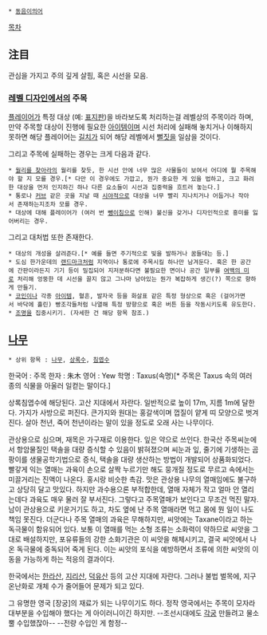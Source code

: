  * [[동음이의어]]

[[목차]]

== 注目 ==
관심을 가지고 주의 깊게 살핌, 혹은 시선을 모음.

=== [[레벨 디자인]]에서의 주목 ===
[[플레이어]]가 특정 대상 (예: [[표지판]])을 바라보도록 처리하는걸 레벨상의 주목이라 하며, 만약 주목할 대상이 진행에 필요한 [[아이템]]이며 시선 처리에 실패해 놓치거나 이해하지 못하면 해당 플레이어는 [[길치]]가 되어 해당 레벨에서 [[뻘짓]]을 일삼을 것이다.

그리고 주목에 실패하는 경우는 크게 다음과 같다.

 * [[월리를 찾아라]]의 월리를 찾듯, 한 시선 안에 너무 많은 사물들이 보여서 어디에 뭘 주목해야 할 지 모를 경우.[* 다만 이 경우에도 가깝고, 뭔가 중요한 게 있을 법하고, 크고 화려한 대상을 먼저 인지하긴 하나 다른 요소들이 시선과 집중력을 흐트러 놓는다.]
 * 통로나 [[커브]] 같은 곳을 지날 때 [[시야]]적으로 대상을 너무 빨리 지나치거나 어둡거나 작아서 존재하는지조차 모를 경우.
 * 대상에 대해 플레이어가 (여러 번 [[뺑이]]침으로 인해) 불신을 갖거나 디자인적으로 흥미를 잃어버리는 경우.

그리고 대처법 또한 존재한다.

 * 대상의 개성을 살려준다.[* 예를 들면 주기적으로 빛을 발하거나 꿈들대는 등.]
 * 도심 한가운데의 [[랜드마크]]처럼 지역이나 통로에 주목시킬 하나만 남겨둔다. 혹은 한 공간에 간판이라든지 기기 등이 밀집되어 지저분하다면 불필요한 면이나 공간 일부를 [[여백의 미]]로 처리해 엉뚱한 데 시선을 끌지 않고 그나마 남아있는 뭔가 복잡하게 생긴(?) 쪽으로 향하게 만들기.
 * [[코인]]이나 각종 [[아이템]], 혈흔, 발자국 등을 화살표 같은 특정 형상으로 혹은 (걸어가면서 바닥에 흘린) 빵조각들처럼 나열해 특정 방향으로 혹은 버튼 등을 작동시키도록 유도한다.
 * [[조명]]을 집중시키기. (자세한 건 해당 항목 참조.)

== [[나무]] ==
 * 상위 항목 : [[나무]], [[상록수]], [[침엽수]]

한국어 : 주목
한자 : 朱木 
영어 : Yew
학명 : Taxus(속명)[* 주목은 Taxus 속의 여러 종의 식물을 아울러 일컫는 말이다.]


상록침엽수에 해당된다. 고산 지대에서 자란다. 일반적으로 높이 17m, 지름 1m에 달한다. 가지가 사방으로 퍼진다. 큰가지와 원대는 홍갈색이며 껍질이 얕게 띠 모양으로 벗겨진다. 살아 천년, 죽어 천년이라는 말이 있을 정도로 오래 사는 나무이다.

관상용으로 심으며, 재목은 가구재로 이용한다. 잎은 약으로 쓰인다. 한국산 주목씨눈에서 항암물질인 택솔을 대량 증식할 수 있음이 밝혀졌으며 씨눈과 잎, 줄기에 기생하는 곰팡이를 생물공학기법으로 증식, 택솔을 대량 생산하는 방법이 개발되어 상품화되었다. 빨갛게 익는 열매는 과육이 손으로 살짝 누르기만 해도 뭉개질 정도로 무르고 속에서는 미끌거리는 진액이 나온다. 홍시랑 비슷한 촉감. 맛은 관상용 나무의 열매임에도 불구하고 상당히 달고 맛있다. 하지만 과수용으론 부적합한데, 열매 자체가 작고 얼마 안 열리는데다 과육도 매우 물러 잘 부서진다. 그렇다고 주목열매가 보인다고 무조건 먹진 말자. 남이 관상용으로 키운거기도 하고, 차도 옆에 난 주목 열매라면 먹고 몸에 뭔 일이 나도 책임 못진다. 더군다나 주목 열매의 과육은 무해하지만, 씨앗에는 Taxane이라고 하는 독극물이 함유되어 있다. 보통 이 열매를 먹는 소형 조류는 소화력이 약하므로 씨앗을 그대로 배설하지만, 포유류들의 강한 소화기관은 이 씨앗을 해체시키고, 결국 씨앗에서 나온 독극물에 중독되어 죽게 된다. 이는 씨앗의 포식을 예방하면서 조류에 의한 씨앗의 이동을 가능하게 하는 적응의 결과이다.

한국에서는 [[한라산]], [[지리산]], [[덕유산]] 등의 고산 지대에 자란다. 그러나 불법 벌목에, 지구온난화로 개체 수가 줄어들어 문제가 되고 있다. 

그 유명한 영국 [장궁]의 재료가 되는 나무이기도 하다. 정작 영국에서는 주목이 모자라 대부분을 수입해야 했다는 게 아이러니이긴 하지만. --조선시대에도 [[각궁]] 만들려고 물소뿔 수입했잖아-- --전량 수입인 게 함정--
